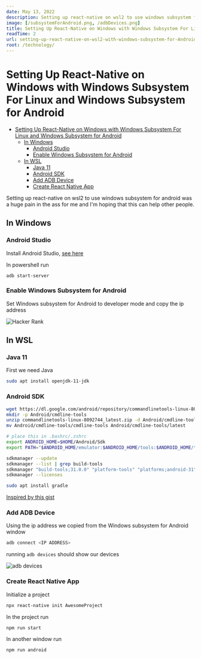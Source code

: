 ```yaml
---
date: May 13, 2022
description: Setting up react-native on wsl2 to use windows subsystem for android was a huge pain in the ass for me and I'm hoping that this can help other people.
image: [/subsystemForAndroid.png, /adbDevices.png]
title: Setting Up React-Native on Windows with Windows Subsystem For Linux and Windows Subsystem for Android
readTime: 2
url: setting-up-react-native-on-wsl2-with-windows-subsystem-for-Android
root: /technology/
---
```


# Setting Up React-Native on Windows with Windows Subsystem For Linux and Windows Subsystem for Android

- [Setting Up React-Native on Windows with Windows Subsystem For Linux and Windows Subsystem for Android](#setting-up-react-native-on-windows-with-windows-subsystem-for-linux-and-windows-subsystem-for-android)
  - [In Windows](#in-windows)
    - [Android Studio](#android-studio)
    - [Enable Windows Subsystem for Android](#enable-windows-subsystem-for-android)
  - [In WSL](#in-wsl)
    - [Java 11](#java-11)
    - [Android SDK](#android-sdk)
    - [Add ADB Device](#add-adb-device)
    - [Create React Native App](#create-react-native-app)


Setting up react-native on wsl2 to use windows subsystem for android was a huge pain in the ass for me and I'm hoping that this can help other people.

## In Windows

### Android Studio
Install Android Studio, [see here](https://developer.android.com/studio#downloads)

In powershell run
```
adb start-server
```
### Enable Windows Subsystem for Android
Set Windows subsystem for Android to developer mode and copy the ip address

<Image src={image[0]} alt="Hacker Rank" width={1190} height={1080} priority />

## In WSL
### Java 11
First we need Java
```bash
sudo apt install openjdk-11-jdk
```

### Android SDK
```bash
wget https://dl.google.com/android/repository/commandlinetools-linux-8092744_latest.zip
mkdir -p Android/cmdline-tools
unzip commandlinetools-linux-8092744_latest.zip -d Android/cmdline-tools
mv Android/cmdline-tools/cmdline-tools Android/cmdline-tools/latest

# place this in .bashrc/.zshrc
export ANDROID_HOME=$HOME/Android/Sdk
export PATH="$ANDROID_HOME/emulator:$ANDROID_HOME/tools:$ANDROID_HOME/tools/bin:$ANDROID_HOME/platform-tools:$PATH"

sdkmanager --update
sdkmanager --list | grep build-tools
sdkmanager "build-tools;31.0.0" "platform-tools" "platforms;android-31" "cmdline-tools;latest"
sdkmanager --licenses

sudo apt install gradle
```

[Inspired by this gist](https://gist.github.com/jason-s-yu/30375db45c1f71c1259e042d216e4bd3)

### Add ADB Device

Using the ip address we copied from the Windows subsystem for Android window

```bash
adb connect <IP ADDRESS>
```

running `adb devices` should show our devices


<Image src={image[1]} alt="adb devices" width={290} height={61} priority />


### Create React Native App
Initialize a project
```bash
npx react-native init AwesomeProject
```
In the project run
```bash
npm run start
```
In another window run
```bash
npm run android
```

